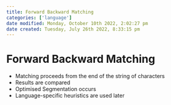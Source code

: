 ```yaml
---
title: Forward Backward Matching
categories: ['language']
date modified: Monday, October 10th 2022, 2:02:27 pm
date created: Tuesday, July 26th 2022, 8:33:15 pm
---
```


# Forward Backward Matching
- Matching proceeds from the end of the string of characters
- Results are compared
- Optimised Segmentation occurs
- Language-specific heuristics are used later




